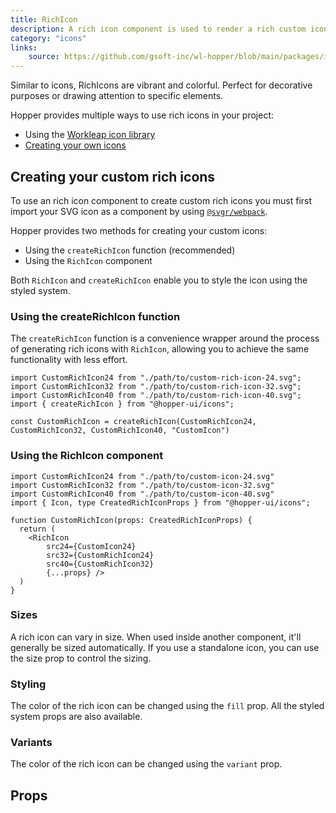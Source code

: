 ```yaml
---
title: RichIcon
description: A rich icon component is used to render a rich custom icon.
category: "icons"
links:
    source: https://github.com/gsoft-inc/wl-hopper/blob/main/packages/icons/src/RichIcon.tsx
---
```


<Example src="icons/docs/richIcon/preview" isOpen />

Similar to icons, RichIcons are vibrant and colorful. Perfect for decorative purposes or drawing attention to specific elements.

Hopper provides multiple ways to use rich icons in your project:

- Using the [Workleap icon library](/icons/overview/introduction)
- [Creating your own icons](#creating-your-custom-rich-icons)

## Creating your custom rich icons

To use an rich icon component to create custom rich icons you must first import your SVG icon as a component by using [`@svgr/webpack`](https://react-svgr.com/docs/getting-started/).

Hopper provides two methods for creating your custom icons:

- Using the `createRichIcon` function (recommended)
- Using the `RichIcon` component

Both `RichIcon` and `createRichIcon` enable you to style the icon using the styled system.

### Using the createRichIcon function

The `createRichIcon` function is a convenience wrapper around the process of generating rich icons with `RichIcon`, allowing you to achieve the same functionality with less effort.

```tsx {6}
import CustomRichIcon24 from "./path/to/custom-rich-icon-24.svg";
import CustomRichIcon32 from "./path/to/custom-rich-icon-32.svg";
import CustomRichIcon40 from "./path/to/custom-rich-icon-40.svg";
import { createRichIcon } from "@hopper-ui/icons";

const CustomRichIcon = createRichIcon(CustomRichIcon24, CustomRichIcon32, CustomRichIcon40, "CustomIcon")
```

### Using the RichIcon component

```tsx {8-12}
import CustomRichIcon24 from "./path/to/custom-icon-24.svg"
import CustomRichIcon32 from "./path/to/custom-icon-32.svg"
import CustomRichIcon40 from "./path/to/custom-icon-40.svg"
import { Icon, type CreatedRichIconProps } from "@hopper-ui/icons";

function CustomRichIcon(props: CreatedRichIconProps) {
  return (
    <RichIcon
        src24={CustomIcon24}
        src32={CustomRichIcon24}
        src40={CustomRichIcon32}
        {...props} />
  )
}
```

### Sizes

A rich icon can vary in size. When used inside another component, it'll generally be sized automatically. If you use a standalone icon, you can use the size prop to control the sizing.

<Example src="icons/docs/richIcon/sizes" />

### Styling

The color of the rich icon can be changed using the `fill` prop. All the styled system props are also available.

<Example src="icons/docs/richIcon/styling" />

### Variants

The color of the rich icon can be changed using the `variant` prop.

<Example src="icons/docs/richIcon/variants" />

## Props

<PropTable component="RichIcon" />
